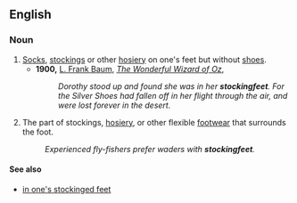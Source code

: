 ==English==

===Noun===
{{en-noun|-}}

# [[socks|Socks]], [[stockings]] or other [[hosiery]] on one's feet but without [[shoe]]s.
#* '''1900,''' [[w:L. Frank Baum|L. Frank Baum]], ''[[s:The Wonderful Wizard of Oz|The Wonderful Wizard of Oz]]'', 
#*: ''Dorothy stood up and found she was in her '''stockingfeet'''. For the Silver Shoes had fallen off in her flight through the air, and were lost forever in the desert.''
# The part of stockings, [[hosiery]], or other flexible [[footwear]] that surrounds the foot.
#:''Experienced fly-fishers prefer waders with '''stockingfeet'''.''

====See also====
*[[in one's stockinged feet]]